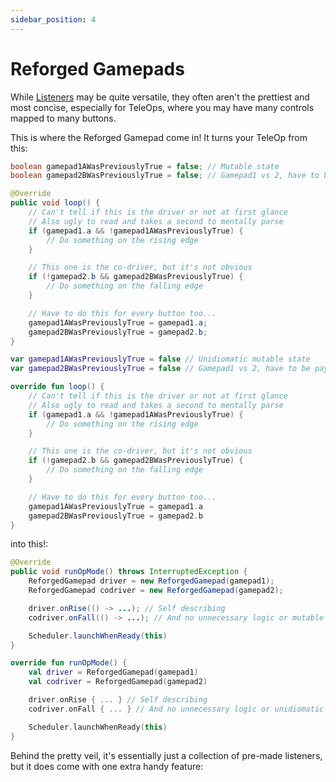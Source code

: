 ```yaml
---
sidebar_position: 4
---
```



# Reforged Gamepads

While [Listeners](./listeners) may be quite versatile, they often aren't the prettiest and most concise, especially for
TeleOps, where you may have many controls mapped to many buttons.

This is where the Reforged Gamepad come in! It turns your TeleOp from this:

<Tabs groupId="programming-language">
<TabItem value="java" label="Java">

  ```java
  boolean gamepad1AWasPreviouslyTrue = false; // Mutable state
  boolean gamepad2BWasPreviouslyTrue = false; // Gamepad1 vs 2, have to be paying attention!

  @Override
  public void loop() {
      // Can't tell if this is the driver or not at first glance
      // Also ugly to read and takes a second to mentally parse
      if (gamepad1.a && !gamepad1AWasPreviouslyTrue) {
          // Do something on the rising edge
      }

      // This one is the co-driver, but it's not obvious
      if (!gamepad2.b && gamepad2BWasPreviouslyTrue) {
          // Do something on the falling edge
      }

      // Have to do this for every button too...
      gamepad1AWasPreviouslyTrue = gamepad1.a;
      gamepad2BWasPreviouslyTrue = gamepad2.b;
  }
  ```

</TabItem>
<TabItem value="kt" label="Kotlin">

  ```kotlin
  var gamepad1AWasPreviouslyTrue = false // Unidiomatic mutable state
  var gamepad2BWasPreviouslyTrue = false // Gamepad1 vs 2, have to be paying attention!

  override fun loop() {
      // Can't tell if this is the driver or not at first glance
      // Also ugly to read and takes a second to mentally parse
      if (gamepad1.a && !gamepad1AWasPreviouslyTrue) {
          // Do something on the rising edge
      }

      // This one is the co-driver, but it's not obvious
      if (!gamepad2.b && gamepad2BWasPreviouslyTrue) {
          // Do something on the falling edge
      }

      // Have to do this for every button too...
      gamepad1AWasPreviouslyTrue = gamepad1.a
      gamepad2BWasPreviouslyTrue = gamepad2.b
  }
  ```

</TabItem>
</Tabs>

into this!:

<Tabs groupId="programming-language">
<TabItem value="java" label="Java">

  ```java title="(LinearOpMode btw)"
  @Override
  public void runOpMode() throws InterruptedException {
      ReforgedGamepad driver = new ReforgedGamepad(gamepad1);
      ReforgedGamepad codriver = new ReforgedGamepad(gamepad2);

      driver.onRise(() -> ...); // Self describing
      codriver.onFall(() -> ...); // And no unnecessary logic or mutable state

      Scheduler.launchWhenReady(this)
  }
  ```

</TabItem>
<TabItem value="kt" label="Kotlin">

  ```kotlin title="(LinearOpMode btw)"
  override fun runOpMode() {
      val driver = ReforgedGamepad(gamepad1)
      val codriver = ReforgedGamepad(gamepad2)

      driver.onRise { ... } // Self describing
      codriver.onFall { ... } // And no unnecessary logic or unidiomatic mutable state

      Scheduler.launchWhenReady(this)
  }
  ```

</TabItem>
</Tabs>

Behind the pretty veil, it's essentially just a collection of pre-made listeners, but it does come with one extra
handy feature:

##
